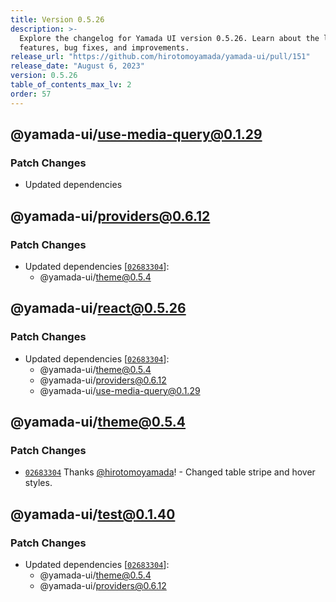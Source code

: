 ```yaml
---
title: Version 0.5.26
description: >-
  Explore the changelog for Yamada UI version 0.5.26. Learn about the latest
  features, bug fixes, and improvements.
release_url: "https://github.com/hirotomoyamada/yamada-ui/pull/151"
release_date: "August 6, 2023"
version: 0.5.26
table_of_contents_max_lv: 2
order: 57
---
```


## @yamada-ui/use-media-query@0.1.29

### Patch Changes

- Updated dependencies

## @yamada-ui/providers@0.6.12

### Patch Changes

- Updated dependencies \[[`02683304`](https://github.com/hirotomoyamada/yamada-ui/commit/026833049efc405664606cdb225d83123413c986)]:
  - @yamada-ui/theme@0.5.4

## @yamada-ui/react@0.5.26

### Patch Changes

- Updated dependencies \[[`02683304`](https://github.com/hirotomoyamada/yamada-ui/commit/026833049efc405664606cdb225d83123413c986)]:
  - @yamada-ui/theme@0.5.4
  - @yamada-ui/providers@0.6.12
  - @yamada-ui/use-media-query@0.1.29

## @yamada-ui/theme@0.5.4

### Patch Changes

- [`02683304`](https://github.com/hirotomoyamada/yamada-ui/commit/026833049efc405664606cdb225d83123413c986) Thanks [@hirotomoyamada](https://github.com/hirotomoyamada)! - Changed table stripe and hover styles.

## @yamada-ui/test@0.1.40

### Patch Changes

- Updated dependencies \[[`02683304`](https://github.com/hirotomoyamada/yamada-ui/commit/026833049efc405664606cdb225d83123413c986)]:
  - @yamada-ui/theme@0.5.4
  - @yamada-ui/providers@0.6.12
